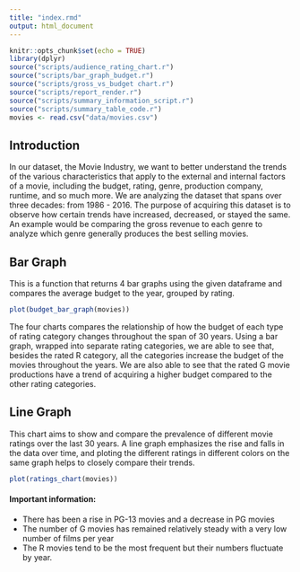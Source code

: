 ```yaml
---
title: "index.rmd"
output: html_document
---
```


```r
knitr::opts_chunk$set(echo = TRUE)
library(dplyr)
source("scripts/audience_rating_chart.r")
source("scripts/bar_graph_budget.r")
source("scripts/gross_vs_budget chart.r")
source("scripts/report_render.r")
source("scripts/summary_information_script.r")
source("scripts/summary_table_code.r")
movies <- read.csv("data/movies.csv")
```

## Introduction

In our dataset, the Movie Industry, we want to better understand the trends of the various characteristics that apply to the external and internal factors of a movie, including the budget, rating, genre, production company, runtime, and so much more. We are analyzing the dataset that spans over three decades: from 1986 - 2016. The purpose of acquiring this dataset is to observe how certain trends have increased, decreased, or stayed the same. An example would be comparing the gross revenue to each genre to analyze which genre generally produces the best selling movies.

## Bar Graph

This is a function that returns 4 bar graphs using the given dataframe and compares the average budget to the year, grouped by rating.

```r
plot(budget_bar_graph(movies))
```

The four charts compares the relationship of how the budget of each type of rating category changes throughout the span of 30 years. Using a bar graph, wrapped into separate rating categories, we are able to see that, besides the rated R category, all the categories increase the budget of the movies throughout the years. We are also able to see that the rated G movie productions have a trend of acquiring a higher budget compared to the other rating categories.

## Line Graph

This chart aims to show and compare the prevalence of different movie ratings over the last 30 years. A line graph emphasizes the rise and falls in the data over time, and ploting the different ratings in different colors on the same graph helps to closely compare their trends. 

```r
plot(ratings_chart(movies))
```

#### Important information:
* There has been a rise in PG-13 movies and a decrease in PG movies
* The number of G movies has remained relatively steady with a very low number of films per year
* The R movies tend to be the most frequent but their numbers fluctuate by year.